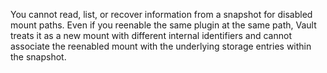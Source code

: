 <Warning title="Cannot recover discrete data from disabled mounts">

  You cannot read, list, or recover information from a snapshot for disabled
  mount paths. Even if you reenable the same plugin at the same path, Vault
  treats it as a new mount with different internal identifiers and cannot
  associate the reenabled mount with  the underlying storage entries within the
  snapshot.

</Warning>
